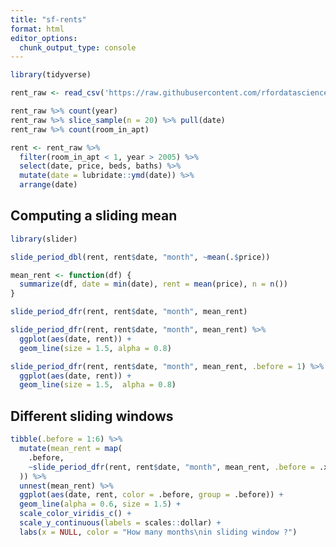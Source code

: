 ```yaml
---
title: "sf-rents"
format: html
editor_options: 
  chunk_output_type: console
---
```


```r
library(tidyverse)

rent_raw <- read_csv('https://raw.githubusercontent.com/rfordatascience/tidytuesday/master/data/2022/2022-07-05/rent.csv')

rent_raw %>% count(year)
rent_raw %>% slice_sample(n = 20) %>% pull(date)
rent_raw %>% count(room_in_apt)
```

```r
rent <- rent_raw %>% 
  filter(room_in_apt < 1, year > 2005) %>% 
  select(date, price, beds, baths) %>% 
  mutate(date = lubridate::ymd(date)) %>% 
  arrange(date)
```
## Computing a sliding mean
```r
library(slider)

slide_period_dbl(rent, rent$date, "month", ~mean(.$price))
```

```r
mean_rent <- function(df) {
  summarize(df, date = min(date), rent = mean(price), n = n())
}

slide_period_dfr(rent, rent$date, "month", mean_rent)
```

```r
slide_period_dfr(rent, rent$date, "month", mean_rent) %>% 
  ggplot(aes(date, rent)) +
  geom_line(size = 1.5, alpha = 0.8)

slide_period_dfr(rent, rent$date, "month", mean_rent, .before = 1) %>% 
  ggplot(aes(date, rent)) +
  geom_line(size = 1.5,  alpha = 0.8)
```
## Different sliding windows
```r
tibble(.before = 1:6) %>% 
  mutate(mean_rent = map(
    .before,
    ~slide_period_dfr(rent, rent$date, "month", mean_rent, .before = .x)
  )) %>% 
  unnest(mean_rent) %>% 
  ggplot(aes(date, rent, color = .before, group = .before)) +
  geom_line(alpha = 0.6, size = 1.5) +
  scale_color_viridis_c() +
  scale_y_continuous(labels = scales::dollar) +
  labs(x = NULL, color = "How many months\nin sliding window ?")
```
